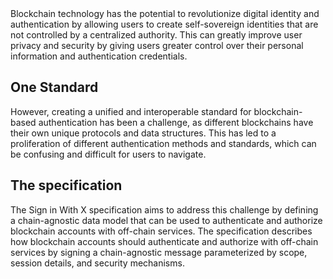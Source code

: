 
<Article icon={TbCircleKeyFilled} title="CAIP-122 Sign in with X (SIWx)">
Blockchain technology has the potential to revolutionize digital identity and authentication by allowing users to create self-sovereign identities that are not controlled by a centralized authority. This can greatly improve user privacy and security by giving users greater control over their personal information and authentication credentials.

## One Standard

However, creating a unified and interoperable standard for blockchain-based authentication has been a challenge, as different blockchains have their own unique protocols and data structures. This has led to a proliferation of different authentication methods and standards, which can be confusing and difficult for users to navigate.

## The specification

The Sign in With X specification aims to address this challenge by defining a chain-agnostic data model that can be used to authenticate and authorize blockchain accounts with off-chain services. The specification describes how blockchain accounts should authenticate and authorize with off-chain services by signing a chain-agnostic message parameterized by scope, session details, and security mechanisms.

</Article>
